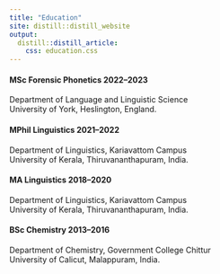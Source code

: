 ```yaml
---
title: "Education"
site: distill::distill_website
output:
  distill::distill_article:
    css: education.css
---
```

<h4><strong>MSc Forensic Phonetics</strong> <span class="edu-date">2022–2023 </span></h4>

<p>

  Department of Language and Linguistic Science<br/>
  University of York, Heslington, England.<br/>
  
</p>

<h4><strong>MPhil Linguistics</strong> <span class="edu-date">2021–2022</span></h4>

<p>

  Department of Linguistics, Kariavattom Campus<br/>
  University of Kerala, Thiruvananthapuram, India.<br/>
  
</p>

<h4><strong>MA Linguistics</strong> <span class="edu-date">2018–2020</span></h4>

<p>

  Department of Linguistics, Kariavattom Campus <br/>
  University of Kerala, Thiruvananthapuram, India.<br/>
  
</p>

<h4><strong>BSc Chemistry</strong> <span class="edu-date">2013–2016</span></h4>

<p>

  Department of Chemistry, Government College Chittur <br/>
  University of Calicut, Malappuram, India.<br/>
  
</p>
